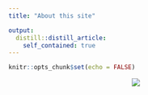 ```yaml
---
title: "About this site"

output: 
  distill::distill_article:
    self_contained: true
---
```


```r
knitr::opts_chunk$set(echo = FALSE)
```

<center>![](images/AllanGBluman.jpg)</center>